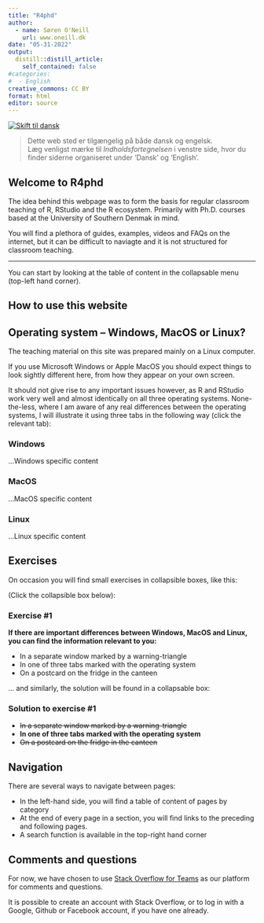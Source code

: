 ```yaml
---
title: "R4phd"
author:
  - name: Søren O'Neill
    url: www.oneill.dk
date: "05-31-2022"
output:
  distill::distill_article:
    self_contained: false
#categories:
#  - English
creative_commons: CC BY
format: html
editor: source
---
```


[![Skift til dansk](gfx/dannebrog.png)](index.qmd){fig-align="left"}

> Dette web sted er tilgængelig på både dansk og engelsk. <br> Læg venligst mærke til _Indholdsfortegnelsen_ i venstre side, hvor du finder siderne organiseret under 'Dansk' og 'English'. 

## Welcome to R4phd

The idea behind this webpage was to form the basis for regular classroom teaching of R, RStudio and the R ecosystem. Primarily with Ph.D. courses based at the University of Southern Denmak in mind.

You will find a plethora of guides, examples, videos and FAQs on the internet, but it can be difficult to naviagte and it is not structured for classroom teaching.

<hr>

You can start by looking at the table of content in the collapsable menu (top-left hand corner).

::: {.callout-note collapse=true}

## How to use this website

## Operating system -- Windows, MacOS or Linux?

The teaching material on this site was prepared mainly on a Linux computer.

If you use Microsoft Windows or Apple MacOS you should expect things to look sightly different here, from how they appear on your own screen.

It should not give rise to any important issues however, as R and RStudio work very well and almost identically on all three operating systems. None-the-less, where I am aware of any real differences between the operating systems, I will illustrate it using three tabs in the following way (click the relevant tab):

::: panel-tabset

### Windows

...Windows specific content

### MacOS

...MacOS specific content

### Linux

...Linux specific content

::: 

## Exercises

On occasion you will find small exercises in collapsible boxes, like this:

(Click the collapsible box below):

:::{.callout-note collapse=true}

### Exercise #1

**If there are important differences between Windows, MacOS and Linux, you can find the information relevant to you:**

* In a separate window marked by a warning-triangle
* In one of three tabs marked with the operating system
* On a postcard on the fridge in the canteen

:::

... and similarly, the solution will be found in a collapsable box:

:::{.callout-note collapse=true}

### Solution to exercise #1

* ~~In a separate window marked by a warning-triangle~~
* **In one of three tabs marked with the operating system**
* ~~On a postcard on the fridge in the canteen~~

:::

## Navigation

There are several ways to navigate between pages:

* In the left-hand side, you will find a table of content of pages by category
* At the end of every page in a section, you will find links to the preceding and following pages.
* A search function is available in the top-right hand corner

## Comments and questions

For now, we have chosen to use [Stack Overflow for Teams](https://stackoverflowteams.com/c/r4phd/questions) as our platform for comments and questions.

It is possible to create an account with Stack Overflow, or to log in with a Google, Github or Facebook account, if you have one already.

:::


